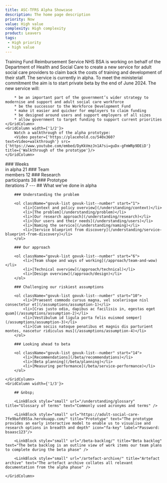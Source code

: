 ```yaml
---
title: ASC-TFRS Alpha Showcase
description: The home page description
priority: Now
value: High value
complexity: High complexity
product: Leavers
tags:
 - High priority
 - high value
---
```

<GridRow>
    <GridColumn width={'full'}>
        <Heading caption='Adult Social Care' kicker='Alpha assessment:' tag='h1'>Training Fund Reimbursement Service</Heading>
        <LeadParagraph>NHS BSA is working on behalf of the Department of Health and Social Care to create a new service for adult social care providers to claim back the costs of training and development of their staff.</LeadParagraph>
    </GridColumn>
    <GridColumn width={'1/2'}>
        The service is currently in alpha. To meet the ministerial commitment the aim is to start private beta by the end of June 2024. The new service will:

        * be an important part of the government’s wider strategy to modernise and support and adult social care workforce
        * be the successor to the Workforce Development Fund
        * make it easier and quicker for employers to claim funding
        * be designed around users and support employers of all sizes
        * allow government to target funding to support current priorities
    </GridColumn>
    <GridColumn width={'1/2'}>
        Watch a walkthrough of the alpha prototype:
        <Video poster={'https://placehold.co/540x360?text=Video+walkthrough'} src={'https://www.youtube.com/embed/DyKkVmzJn1A?si=guDx-gFmWRp9DEiD'} title={'Walkthrough of the prototype'}/>
    </GridColumn>
</GridRow>
<GridRow>
    <GridColumn width={'1/4'} className="statistic">
        ### Weeks<br/> in alpha
        21
    </GridColumn>
    <GridColumn width={'1/4'} className="statistic">
        ### Team<br/> members
        12
    </GridColumn>
    <GridColumn width={'1/4'} className="statistic">
        ### Research<br/> participants
        38
    </GridColumn>
    <GridColumn width={'1/4'} className="statistic">
        ### Prototype<br/> iterations
        7
    </GridColumn>
</GridRow>
<GridRow>
    <GridColumn width={'full'}>
        ---
    </GridColumn>
</GridRow>
<GridRow>
    <GridColumn width={'2/3'}>
        ## What we've done in alpha

        ### Understanding the problem

        <ol className="govuk-list govuk-list--number" start="1">
            <li>[Context and policy overview](/understanding/context)</li>
            <li>[The problem](/understanding/problem)</li>
            <li>[Our research approach](/understanding/research)</li>
            <li>[Our users and their needs](/understanding/users)</li>
            <li>[Naming the service](/understanding/naming)</li>
            <li>[Service blueprint from discovery](/understanding/service-blueprint-from-discovery)</li>
        </ol>
        
        ### Our approach

        <ol className="govuk-list govuk-list--number" start="6">
            <li>[Team shape and ways of working](/approach/team-and-wow)</li>
            <li>[Technical overview](/approach/technical)</li>
            <li>[Design overview](/approach/design)</li>
        </ol>

        ### Challenging our riskiest assumptions
        
        <ol className="govuk-list govuk-list--number" start="10">
            <li>[Praesent commodo cursus magna, vel scelerisque nisl consectetur et](/assumptions/assumption-1)</li>
            <li>[Cras justo odio, dapibus ac facilisis in, egestas eget quam](/assumptions/assumption-2)</li>
            <li>[Vestibulum id ligula porta felis euismod semper](/assumptions/assumption-3)</li>
            <li>[Cum sociis natoque penatibus et magnis dis parturient montes, nascetur ridiculus mus](/assumptions/assumption-4)</li>
        </ol>
        
        ### Looking ahead to beta

        <ol className="govuk-list govuk-list--number" start="14">
            <li>[Recommendations](/beta/recommendations)</li>
            <li>[Beta planning](/beta/planning)</li>
            <li>[Measuring performance](/beta/service-performance)</li>
        </ol>

    </GridColumn>
    <GridColumn width={'1/3'}>

        ## &nbsp;

        <LinkBlock style="small" url="/understanding/glossary" title="Glossary of terms" text="Commonly used acronyms and terms" />
        
        <LinkBlock style="small" url="https://adult-social-care-7fe9bafd955a.herokuapp.com/" title="Prototype" text="The prototype provides an early interactive model to enable us to visualise and research options in breadth and depth" icon="fa-key" label="Password: bsaasc123"/>

        <LinkBlock style="small" url="/beta-backlog/" title="Beta backlog" text="The beta backlog is an outline view of work items our team plans to complete during the beta phase" />

        <LinkBlock style="small" url="/artefact-archive/" title="Artefact archive" text="The artefact archive collates all relevant documentation from the alpha phase" />

    </GridColumn>
</GridRow>